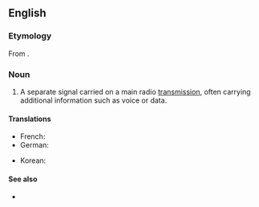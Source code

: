 ==English==

===Etymology===
From {{prefix|en|sub|carrier}}.

===Noun===
{{en-noun}}

# {{lb|en|telecommunications}} A separate signal carried on a main radio [[transmission]], often carrying additional information such as voice or data.

====Translations====
{{trans-top|separate radio signal}}
* French: {{t+|fr|sous-porteuse}}
* German: {{t|de|Hilfsträger|m}}
{{trans-mid}}
* Korean: {{t|ko|부분송파}}
{{trans-bottom}}

====See also====
* {{pedialite}}